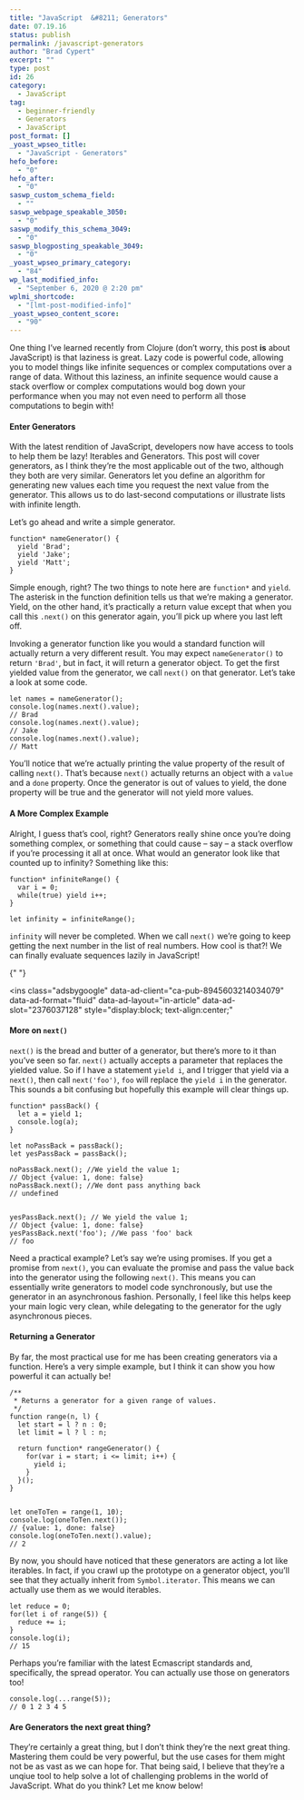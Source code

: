 ```yaml
---
title: "JavaScript  &#8211; Generators"
date: 07.19.16
status: publish
permalink: /javascript-generators
author: "Brad Cypert"
excerpt: ""
type: post
id: 26
category:
  - JavaScript
tag:
  - beginner-friendly
  - Generators
  - JavaScript
post_format: []
_yoast_wpseo_title:
  - "JavaScript - Generators"
hefo_before:
  - "0"
hefo_after:
  - "0"
saswp_custom_schema_field:
  - ""
saswp_webpage_speakable_3050:
  - "0"
saswp_modify_this_schema_3049:
  - "0"
saswp_blogposting_speakable_3049:
  - "0"
_yoast_wpseo_primary_category:
  - "84"
wp_last_modified_info:
  - "September 6, 2020 @ 2:20 pm"
wplmi_shortcode:
  - "[lmt-post-modified-info]"
_yoast_wpseo_content_score:
  - "90"
---
```


One thing I’ve learned recently from Clojure (don’t worry, this post **is** about JavaScript) is that laziness is great. Lazy code is powerful code, allowing you to model things like infinite sequences or complex computations over a range of data. Without this laziness, an infinite sequence would cause a stack overflow or complex computations would bog down your performance when you may not even need to perform all those computations to begin with!

#### Enter Generators

With the latest rendition of JavaScript, developers now have access to tools to help them be lazy! Iterables and Generators. This post will cover generators, as I think they’re the most applicable out of the two, although they both are very similar. Generators let you define an algorithm for generating new values each time you request the next value from the generator. This allows us to do last-second computations or illustrate lists with infinite length.

Let’s go ahead and write a simple generator.

```
function* nameGenerator() {
  yield 'Brad';
  yield 'Jake';
  yield 'Matt';
}

```

Simple enough, right? The two things to note here are `function*` and `yield`. The asterisk in the function definition tells us that we’re making a generator. Yield, on the other hand, it’s practically a return value except that when you call this `.next()` on this generator again, you’ll pick up where you last left off.

Invoking a generator function like you would a standard function will actually return a very different result. You may expect `nameGenerator()` to return `'Brad'`, but in fact, it will return a generator object. To get the first yielded value from the generator, we call `next()` on that generator. Let’s take a look at some code.

```
let names = nameGenerator();
console.log(names.next().value);
// Brad
console.log(names.next().value);
// Jake
console.log(names.next().value);
// Matt

```

You’ll notice that we’re actually printing the value property of the result of calling `next()`. That’s because `next()` actually returns an object with a `value` and a `done` property. Once the generator is out of values to yield, the done property will be true and the generator will not yield more values.

#### A More Complex Example

Alright, I guess that’s cool, right? Generators really shine once you’re doing something complex, or something that could cause – say – a stack overflow if you’re processing it all at once. What would an generator look like that counted up to infinity? Something like this:

```
function* infiniteRange() {
  var i = 0;
  while(true) yield i++;
}

let infinity = infiniteRange();

```

`infinity` will never be completed. When we call `next()` we’re going to keep getting the next number in the list of real numbers. How cool is that?! We can finally evaluate sequences lazily in JavaScript!

<script async="" src="//pagead2.googlesyndication.com/pagead/js/adsbygoogle.js"></script>{" "}

<ins
  class="adsbygoogle"
  data-ad-client="ca-pub-8945603214034079"
  data-ad-format="fluid"
  data-ad-layout="in-article"
  data-ad-slot="2376037128"
  style="display:block; text-align:center;"
></ins>
<script>
  <br />
  (adsbygoogle = window.adsbygoogle || []).push({});
  <br />
</script>

#### More on `next()`

`next()` is the bread and butter of a generator, but there’s more to it than you’ve seen so far. `next()` actually accepts a parameter that replaces the yielded value. So if I have a statement `yield i`, and I trigger that yield via a `next()`, then call `next('foo')`, `foo` will replace the `yield i` in the generator. This sounds a bit confusing but hopefully this example will clear things up.

```
function* passBack() {
  let a = yield 1;
  console.log(a);
}

let noPassBack = passBack();
let yesPassBack = passBack();

noPassBack.next(); //We yield the value 1;
// Object {value: 1, done: false}
noPassBack.next(); //We dont pass anything back
// undefined


yesPassBack.next(); // We yield the value 1;
// Object {value: 1, done: false}
yesPassBack.next('foo'); //We pass 'foo' back
// foo

```

Need a practical example? Let’s say we’re using promises. If you get a promise from `next()`, you can evaluate the promise and pass the value back into the generator using the following `next()`. This means you can essentially write generators to model code synchronously, but use the generator in an asynchronous fashion. Personally, I feel like this helps keep your main logic very clean, while delegating to the generator for the ugly asynchronous pieces.

#### Returning a Generator

By far, the most practical use for me has been creating generators via a function. Here’s a very simple example, but I think it can show you how powerful it can actually be!

```
/**
 * Returns a generator for a given range of values.
 */
function range(n, l) {
  let start = l ? n : 0;
  let limit = l ? l : n;

  return function* rangeGenerator() {
    for(var i = start; i <= limit; i++) {
      yield i;
    }
  }();
}


let oneToTen = range(1, 10);
console.log(oneToTen.next());
// {value: 1, done: false}
console.log(oneToTen.next().value);
// 2

```

By now, you should have noticed that these generators are acting a lot like iterables. In fact, if you crawl up the prototype on a generator object, you’ll see that they actually inherit from `Symbol.iterator`. This means we can actually use them as we would iterables.

```
let reduce = 0;
for(let i of range(5)) {
  reduce += i;
}
console.log(i);
// 15

```

Perhaps you’re familiar with the latest Ecmascript standards and, specifically, the spread operator. You can actually use those on generators too!

```
console.log(...range(5));
// 0 1 2 3 4 5

```

#### Are Generators the next great thing?

They’re certainly a great thing, but I don’t think they’re the next great thing. Mastering them could be very powerful, but the use cases for them might not be as vast as we can hope for. That being said, I believe that they’re a unqiue tool to help solve a lot of challenging problems in the world of JavaScript. What do you think? Let me know below!
